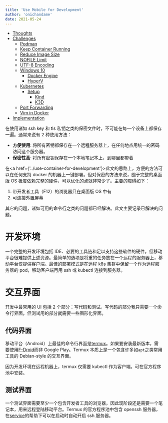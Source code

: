 ```yaml
---
title: 'Use Mobile for Development'
author: 'onichandame'
date: 2021-05-24
---
```


<!-- vim-markdown-toc GFM -->

- [Thoughts](#thoughts)
- [Challenges](#challenges)
  - [Podman](#podman)
  - [Keep Container Running](#keep-container-running)
  - [Reduce Image Size](#reduce-image-size)
  - [NOFILE Limit](#nofile-limit)
  - [UTF-8 Encoding](#utf-8-encoding)
  - [Windows 10](#windows-10)
    - [Docker Engine](#docker-engine)
    - [HyperV](#hyperv)
  - [Kubernetes](#kubernetes)
    - [Setup](#setup)
      - [Kind](#kind)
      - [K3D](#k3d)
  - [Port Forwarding](#port-forwarding)
  - [Vim in Docker](#vim-in-docker)
- [Implementation](#implementation)

<!-- vim-markdown-toc -->

在使用诸如 ssh key 和 tls 私钥之类的保密文件时，不可能在每一个设备上都保存一遍。通常来说有 2 种使用方法：

- **方便使用**: 将所有密钥都保存在一个远程服务器上，在任何地点用统一的密码访问这个服务器。
- **保密性高**: 将所有密钥保存在一个本地笔记本上，到哪里都带着

在<a href={'../use-container-for-development'}>此文</a>的思路上，方便的方法可以在任何支持 docker 的机器上一键部署。但对保密的方法来说，囿于完整的桌面版 OS 极度依赖完整的硬件，可以优化的点就非常少了。主要的障碍如下：

1. 带开发者工具（F12）的浏览器只在桌面版 OS 中有
2. 可连接外置屏幕

其它的问题，诸如可用的命令行之类的问题都已经解决。此文主要记录已解决的问题。

# 开发环境

一个完整的开发环境包括 IDE、必要的工具链和足以支持这些软件的硬件。但移动平台很难提供上述资源。最简单的选项是将重的任务放在一个远程的服务器上，移动平台仅提供客户端。最佳的部署模式是在远程 k8s 集群中保留一个作为远程服务器的 pod，移动客户端再用 ssh 或 kubectl 连接到服务器。

# 交互界面

开发中最常用的 UI 包括 2 个部分：写代码和测试。写代码的部分我只需要一个命令行界面，但测试用的部分就需要一些图形化界面。

## 代码界面

移动平台（Android）上最佳的命令行界面是[termux][termux]。如果要安装最新版本，需要使用[F-Droid][fdroid]而非 Google Play。Termux 本质上是一个包含许多如`apt`之类常用工具的 Debian-style 的交互界面。

因为开发环境在远程机器上，termux 仅需要 kubectl 作为客户端。可在官方程序池中安装。

## 测试界面

一个测试界面需要至少一个包含开发者工具的浏览器，因此现阶段还是需要一个笔记本，用来远程登陆移动平台。Termux 的官方程序池中包含 openssh 服务器，在[service][service]的帮助下可以在启动时自动开启 ssh 服务器。

[termux]: https://termux.com/
[fdroid]: https://www.f-droid.org/
[service]: https://wiki.termux.com/wiki/Termux-services
